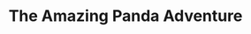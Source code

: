 ---
title: "The Amazing Panda Adventure"
subtitle: ""
creator: ""
categories: ["cds"]
featuredImage: "../src/assets/images/item/cds/DSC02993-7.png"
views: ["../src/assets/images/item/cds/DSC02993-7.png"]
nextItem: []
---